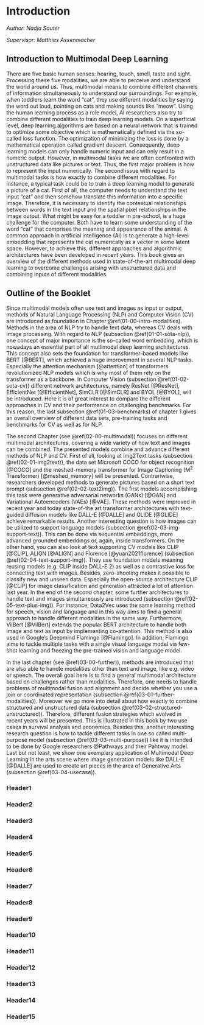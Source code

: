 
# Introduction

*Author: Nadja Sauter*  

*Supervisor: Matthias Assenmacher*



## Introduction to Multimodal Deep Learning  

There are five basic human senses: hearing, touch, smell, taste and sight. Processing these five modalities, we are able to perceive and understand the world around us. Thus, multimodal means to combine different channels of information simultaneously to understand our surroundings. For example, when toddlers learn the word “cat”, they use different modalities by saying the word out loud, pointing on cats and making sounds like “meow”. Using the human learning process as a role model, AI researchers also try to combine different modalities to train  deep learning models. On a superficial level, deep learning algorithms are based on a neural network that is trained to optimize some objective which is mathematically defined via the so-called loss function. The optimization of minimizing the loss is done by a mathematical operation called gradient descent. Consequently, deep learning models can only handle numeric input and can only result in a numeric output. However, in multimodal tasks we are often confronted with unstructured data like pictures or text. Thus, the first major problem is how to represent the input numerically. The second issue with regard to multimodal tasks is how exactly to combine different modalities.  For instance, a typical task could be to train a deep learning model to generate a picture of a cat. First of all, the computer needs to understand the text input “cat” and then somehow translate this information into a specific image. Therefore, it is necessary to identify the contextual relationships between words in the text input and the spatial pixel relationships in the image output. What might be easy for a toddler in pre-school, is a huge challenge for the computer. Both have to learn some understanding of the word "cat" that comprises the meaning and appearance of the animal. A common approach in artificial intelligence (AI) is to generate a high-level embedding that represents the cat numerically as a vector in some latent space. However, to achieve this, different approaches and algorithmic architectures have been developed in recent years. This book gives an overview of the different methods used in state-of-the-art multimodal deep learning to overcome challenges arising with unstructured data and combining inputs of different modalities.




## Outline of the Booklet  
Since multimodal models often use text and images as input or output, methods of Natural Language Processing (NLP) and Computer Vision (CV) are introduced as foundation in Chapter \@ref(01-00-intro-modalities). Methods in the area of NLP try to handle text data, whereas CV deals with image processing. With regard to NLP (subsection \@ref(01-01-sota-nlp)), one concept of major importance is the so-called word embedding, which is nowadays an essential part of all mutlimodal deep learning architectures. This concept also sets the foundation for transformer-based models like BERT [@BERT], which achieved a huge improvement in several NLP tasks. Especially the attention mechanism [@attention] of transformers revolutionized NLP models which is why most of them rely on the transformer as a backbone. In Computer Vision (subsection \@ref(01-02-sota-cv)) different network architectures, namely ResNet [@ResNet], EfficientNet [@EfficientNet], SimCLR [@SimCLR] and BYOL [@BYOL], will be introduced. Here it is of great interest to compare the different approaches in CV and their performance on challenging benchmarks. For this reason, the last subsection \@ref(01-03-benchmarks) of chapter 1 gives an overall overview of different data sets, pre-training tasks and benchmarks for CV as well as for NLP.  




The second Chapter (see \@ref(02-00-multimodal)) focuses on different multimodal architectures, covering a wide variety of how text and images can be combined. The presented models combine and advance different methods of NLP and CV. First of all, looking at Img2Text tasks (subsection \@ref(02-01-img2text)), the data set Microsoft COCO for object recognition [@COCO] and the meshed-memory transformer for Image Captioning (M^2^ Transformer) [@meshed_memory] will be presented. Contrariwise, researchers developed methods to generate pictures based on a short text prompt (subsection \@ref(02-02-text2img)). The first models accomplishing this task were generative adversarial networks (GANs) [@GAN] and Variational Autoencoders (VAEs) [@VAE]. These methods were improved in recent year and today state-of-the art transformer architectures with text-guided diffusion models like DALL-E [@DALLE] and GLIDE [@GLIDE] achieve remarkable results. Another interesting question is how images can be utilized to support language models (subsection \@ref(02-03-img-support-text)). This can be done via sequential embeddings, more advanced grounded embeddings or, again, inside transformers. On the other hand, you can also look at text supporting CV models like CLIP [@CLIP], ALIGN [@ALIGN] and Florence [@yuan2021florence] (subsection \@ref(02-04-text-support-img)). They use foundation models meaning reusing models (e.g. CLIP inside DALL-E 2) as well as a contrastive loss for connecting text with images. Besides, zero-shooting makes it possible to classify new and unseen data. Especially the open-source architecture CLIP [@CLIP] for image classification and generation attracted a lot of attention last year. In the end of the second chapter, some further architectures to handle text and images simultaneously are introduced (subsection \@ref(02-05-text-plus-img)). For instance, Data2Vec uses the same learning method for speech, vision and language and in this way aims to find a general approach to handle different modalities in the same way. Furthermore, VilBert [@VilBert] extends the popular BERT architecture to handle both image and text as input by implementing co-attention. This method is also used in Google's Deepmind Flamingo [@Flamingo]. In addition, Flamingo aims to tackle multiple tasks with a single visual language model via few-shot learning and freezing the pre-trained vision and language model.  

 

In the last chapter (see \@ref(03-00-further)), methods are introduced that are also able to handle modalities other than text and image, like e.g. video or speech. The overall goal here is to find a general multimodal architecture based on challenges rather than modalities. Therefore, one needs to handle problems of multimodal fusion and alignment and decide whether you use a join or coordinated representation (subsection \@ref(03-01-further-modalities)). Moreover we go more into detail about how exactly to combine structured and unstructured data (subsection \@ref(03-02-structured-unstructured)). Therefore, different fusion strategies which evolved in recent years will be presented. This is illustrated in this book by two use cases in survival analysis and economics. Besides this, another interesting research question is how to tackle different tasks in one so called multi-purpose model (subsection \@ref(03-03-multi-purpose)) like it is intended to be done by Google researchers @Pathways and their Pahtway model. Last but not least, we show one exemplary application of Multimodal Deep Learning in the arts scene where image generation models like DALL-E [@DALLE] are used to create art pieces in the area of Generative Arts (subsection \@ref(03-04-usecase)). 



### Header1 {#01-00-intro-modalities}
### Header2 {#01-01-sota-nlp}
### Header3 {#01-02-sota-cv}
### Header4 {#01-03-benchmarks}
### Header5 {#02-00-multimodal}
### Header6 {#02-01-img2text}
### Header7 {#02-02-text2img}
### Header8 {#02-03-img-support-text}
### Header9 {#02-04-text-support-img}
### Header10 {#02-05-text-plus-img}
### Header11 {#03-00-further}
### Header12 {#03-01-further-modalities}
### Header13 {#03-02-structured-unstructured}
### Header14 {#03-03-multi-purpose}
### Header15 {#03-04-usecase}


